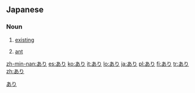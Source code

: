 ==Japanese==
===Noun===
{{ja-noun|h|rom=ari}}
# {{ja-def|有り}} [[existing]]
# {{ja-def|蟻}} [[ant]]

[[Category:ja:Insects|あり]]

[[zh-min-nan:あり]]
[[es:あり]]
[[ko:あり]]
[[it:あり]]
[[lo:あり]]
[[ja:あり]]
[[pl:あり]]
[[fi:あり]]
[[tr:あり]]
[[zh:あり]]